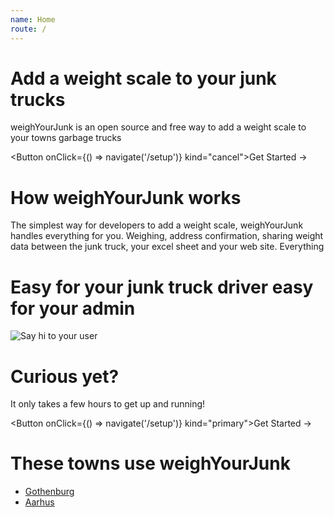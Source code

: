 ```yaml
---
name: Home
route: /
---
```









# Add a weight scale to your junk trucks
weighYourJunk is an open source and free way to add a weight scale to your towns garbage trucks

<Button onClick={() => navigate('/setup')} kind="cancel">Get Started -> </Button>


# How weighYourJunk works
The simplest way for developers to add a weight scale, weighYourJunk handles everything for you. Weighing, address confirmation, sharing weight data between the junk truck, your excel sheet and your web site. Everything

# Easy for your junk truck driver easy for your admin
![Say hi to your user](../images/forutSigg1.png)

# Curious yet?
It only takes a few hours to get up and running!

<Button onClick={() => navigate('/setup')} kind="primary">Get Started -> </Button>





# These towns use weighYourJunk

- <a href="https://www.greengothenburg.se/visiting-programs/82" alt="Gothenburg">Gothenburg</a>
- <a href="https://www.aarhus.dk/english/collaborate-with-the-city/urban-development/the-environment/#1" alt="Aarhus">Aarhus</a>


